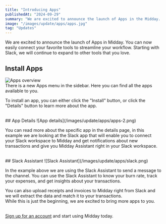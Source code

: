 ```yaml
---
title: "Introducing Apps"
publishedAt: "2024-09-29"
summary: "We are excited to announce the launch of Apps in the Midday. You can now easily connect your favorite tools to streamline your workflow."
image: "/images/update/apps/apps.jpg"
tag: "Updates"
---
```

 
We are excited to announce the launch of Apps in Midday. You can now easily connect your favorite tools to streamline your workflow. Starting with Slack, we will continue to expand to other tools that you love.
<br />

 
## Install Apps
![Apps overview](/images/update/apps/apps-1.png)
<br />
There is a new Apps menu in the sidebar. Here you can find all the apps available to you.

To install an app, you can either click the "Install" button, or click the "Details" button to learn more about the app.

<br />
## App Details
![App details](/images/update/apps/apps-2.png)
<br />

You can read more about the specific app in the details page, in this example we are looking at the Slack app that will enable you to connect your Slack workspace to Midday and get notifications about new transactions and give you Midday Assistant right in your Slack workspace.  


<br/>
## Slack Assistant
![Slack Assistant](/images/update/apps/slack.png)
<br />

In the example above we are using the Slack Assistant to send a message to the channel. You can use the Slack Assistant to know your burn rate, track your expenses, and get insights about your transactions.

You can also upload receipts and invoices to Midday right from Slack and we will extract the data and match it to your transactions.
<br />
While this is just the beginning, we are excited to bring more apps to you.
<br />
<br />

[Sign up for an account](https://app.midday.ai) and start using Midday today.
